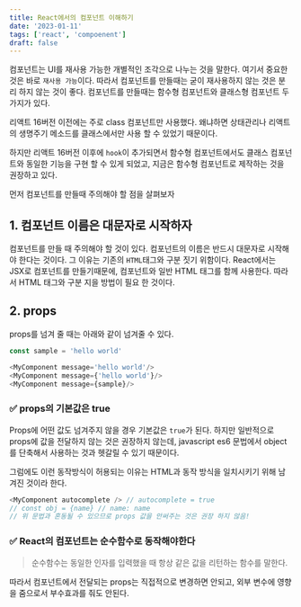 ```yaml
---
title: React에서의 컴포넌트 이해하기
date: '2023-01-11'
tags: ['react', 'compoenent']
draft: false
---
```


컴포넌트는 UI를 재사용 가능한 개별적인 조각으로 나누는 것을 말한다. 여기서 중요한 것은 바로 `재사용 가능`이다. 따라서 컴포넌트를 만들때는 굳이 재사용하지 않는 것은 분리 하지 않는 것이 좋다. 컴포넌트를 만들때는 함수형 컴포넌트와 클래스형 컴포넌트 두가지가 있다.

리액트 16버전 이전에는 주로 class 컴포넌트만 사용했다. 왜냐하면 상태관리나 리액트의 생명주기 메소드를 클래스에서만 사용 할 수 있었기 때문이다.

하지만 리액트 16버전 이후에 `hook`이 추가되면서 함수형 컴포넌트에서도 클래스 컴포넌트와 동일한 기능을 구현 할 수 있게 되었고, 지금은 함수형 컴포넌트로 제작하는 것을 권장하고 있다.

먼저 컴포넌트를 만들때 주의해야 할 점을 살펴보자

## 1. 컴포넌트 이름은 대문자로 시작하자

컴포넌트를 만들 때 주의해야 할 것이 있다. 컴포넌트의 이름은 반드시 대문자로 시작해야 한다는 것이다.
그 이유는 기존의 `HTML`태그와 구분 짓기 위함이다. React에서는 JSX로 컴포넌트를 만들기때문에, 컴포넌트와 일반 HTML 태그를 함께 사용한다. 따라서 HTML 태그와 구분 지을 방법이 필요 한 것이다.

## 2. props

props를 넘겨 줄 때는 아래와 같이 넘겨줄 수 있다.

```javascript
const sample = 'hello world'

<MyComponent message='hello world'/>
<MyComponent message={'hello world'}/>
<MyComponent message={sample}/>
```

### ✅ props의 기본값은 true

Props에 어떤 값도 넘겨주지 않을 경우 기본값은 `true`가 된다. 하지만 일반적으로 props에 값을 전달하지 않는 것은 권장하지 않는데, javascript es6 문법에서 object를 단축해서 사용하는 것과 헷갈릴 수 있기 때문이다.

그럼에도 이런 동작방식이 허용되는 이유는 HTML과 동작 방식을 일치시키기 위해 남겨진 것이라 한다.

```javascript
<MyComponent autocomplete /> // autocomplete = true
// const obj = {name} // name: name
// 위 문법과 혼동될 수 있으므로 props 값을 안써주는 것은 권장 하지 않음!
```

### ✅ React의 컴포넌트는 순수함수로 동작해야한다

> 순수함수는 동일한 인자를 입력했을 때 항상 같은 값을 리턴하는 함수를 말한다.

따라서 컴포넌트에서 전달되는 props는 직접적으로 변경하면 안되고, 외부 변수에 영향을 줌으로서 부수효과를 줘도 안된다.
